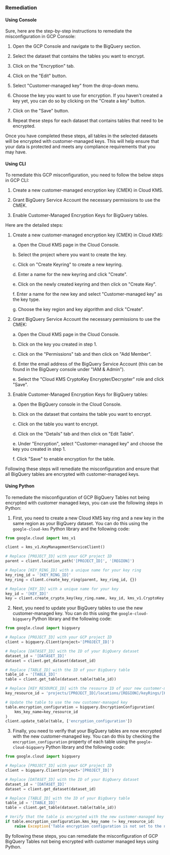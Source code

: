 ### Remediation

#### Using Console

Sure, here are the step-by-step instructions to remediate the misconfiguration in GCP Console:

1. Open the GCP Console and navigate to the BigQuery section.

2. Select the dataset that contains the tables you want to encrypt.

3. Click on the "Encryption" tab.

4. Click on the "Edit" button.

5. Select "Customer-managed key" from the drop-down menu.

6. Choose the key you want to use for encryption. If you haven't created a key yet, you can do so by clicking on the "Create a key" button.

7. Click on the "Save" button.

8. Repeat these steps for each dataset that contains tables that need to be encrypted.

Once you have completed these steps, all tables in the selected datasets will be encrypted with customer-managed keys. This will help ensure that your data is protected and meets any compliance requirements that you may have.

#### Using CLI

To remediate this GCP misconfiguration, you need to follow the below steps in GCP CLI:

1. Create a new customer-managed encryption key (CMEK) in Cloud KMS. 

2. Grant BigQuery Service Account the necessary permissions to use the CMEK. 

3. Enable Customer-Managed Encryption Keys for BigQuery tables. 

Here are the detailed steps:

1. Create a new customer-managed encryption key (CMEK) in Cloud KMS:

   a. Open the Cloud KMS page in the Cloud Console.
   
   b. Select the project where you want to create the key.
   
   c. Click on "Create Keyring" to create a new keyring.
   
   d. Enter a name for the new keyring and click "Create".
   
   e. Click on the newly created keyring and then click on "Create Key".
   
   f. Enter a name for the new key and select "Customer-managed key" as the key type.
   
   g. Choose the key region and key algorithm and click "Create".

2. Grant BigQuery Service Account the necessary permissions to use the CMEK:

   a. Open the Cloud KMS page in the Cloud Console.
   
   b. Click on the key you created in step 1.
   
   c. Click on the "Permissions" tab and then click on "Add Member".
   
   d. Enter the email address of the BigQuery Service Account (this can be found in the BigQuery console under "IAM & Admin").
   
   e. Select the "Cloud KMS CryptoKey Encrypter/Decrypter" role and click "Save".

3. Enable Customer-Managed Encryption Keys for BigQuery tables:

   a. Open the BigQuery console in the Cloud Console.
   
   b. Click on the dataset that contains the table you want to encrypt.
   
   c. Click on the table you want to encrypt.
   
   d. Click on the "Details" tab and then click on "Edit Table".
   
   e. Under "Encryption", select "Customer-managed key" and choose the key you created in step 1.
   
   f. Click "Save" to enable encryption for the table.

Following these steps will remediate the misconfiguration and ensure that all BigQuery tables are encrypted with customer-managed keys.

#### Using Python

To remediate the misconfiguration of GCP BigQuery Tables not being encrypted with customer managed keys, you can use the following steps in Python:

1. First, you need to create a new Cloud KMS key ring and a new key in the same region as your BigQuery dataset. You can do this using the `google-cloud-kms` Python library and the following code:

```python
from google.cloud import kms_v1

client = kms_v1.KeyManagementServiceClient()

# Replace [PROJECT_ID] with your GCP project ID
parent = client.location_path('[PROJECT_ID]', '[REGION]')

# Replace [KEY_RING_ID] with a unique name for your key ring
key_ring_id = '[KEY_RING_ID]'
key_ring = client.create_key_ring(parent, key_ring_id, {})

# Replace [KEY_ID] with a unique name for your key
key_id = '[KEY_ID]'
key = client.create_crypto_key(key_ring.name, key_id, kms_v1.CryptoKey.CryptoKeyPurpose.ENCRYPT_DECRYPT, {})
```

2. Next, you need to update your BigQuery tables to use the new customer-managed key. You can do this using the `google-cloud-bigquery` Python library and the following code:

```python
from google.cloud import bigquery

# Replace [PROJECT_ID] with your GCP project ID
client = bigquery.Client(project='[PROJECT_ID]')

# Replace [DATASET_ID] with the ID of your BigQuery dataset
dataset_id = '[DATASET_ID]'
dataset = client.get_dataset(dataset_id)

# Replace [TABLE_ID] with the ID of your BigQuery table
table_id = '[TABLE_ID]'
table = client.get_table(dataset.table(table_id))

# Replace [KEY_RESOURCE_ID] with the resource ID of your new customer-managed key
key_resource_id = 'projects/[PROJECT_ID]/locations/[REGION]/keyRings/[KEY_RING_ID]/cryptoKeys/[KEY_ID]'

# Update the table to use the new customer-managed key
table.encryption_configuration = bigquery.EncryptionConfiguration(
    kms_key_name=key_resource_id
)
client.update_table(table, ['encryption_configuration'])
```

3. Finally, you need to verify that your BigQuery tables are now encrypted with the new customer-managed key. You can do this by checking the `encryption_configuration` property of each table using the `google-cloud-bigquery` Python library and the following code:

```python
from google.cloud import bigquery

# Replace [PROJECT_ID] with your GCP project ID
client = bigquery.Client(project='[PROJECT_ID]')

# Replace [DATASET_ID] with the ID of your BigQuery dataset
dataset_id = '[DATASET_ID]'
dataset = client.get_dataset(dataset_id)

# Replace [TABLE_ID] with the ID of your BigQuery table
table_id = '[TABLE_ID]'
table = client.get_table(dataset.table(table_id))

# Verify that the table is encrypted with the new customer-managed key
if table.encryption_configuration.kms_key_name != key_resource_id:
    raise Exception('Table encryption configuration is not set to the new customer-managed key')
```

By following these steps, you can remediate the misconfiguration of GCP BigQuery Tables not being encrypted with customer managed keys using Python.

